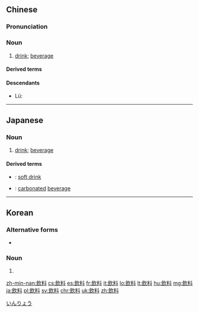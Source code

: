 {{also|飮料|饮料}}
==Chinese==
{{zh-forms|s=饮料}}

===Pronunciation===
{{zh-pron
|m=yǐnliào,er=y
|c=jam2 liu6-2
|h=pfs=yím-liau
|mn=kh,qz,tp,xm,zz:ím-liāu
|w=2in liau
|ma=Zh-yinliào.ogg
|cat=n
}}

===Noun===
{{zh-noun}}

# [[drink]]; [[beverage]]
#: {{zh-x|酒精 飲料|alcoholic '''beverage'''}}
#: {{zh-x|這裡 有 一些 飲料，隨便 選。|Here are some '''drinks''', take your pick.}}

====Derived terms====
{{zh-der|清涼飲料|有氧飲料|軟飲料|運動飲料}}

====Descendants====
* Lü: {{l|khb|ᦍᦲᧃᦜᦶᧁᧈ|tr=jin⁴læw²}}

{{zh-cat|Intermediate}}

----

==Japanese==
{{ja-kanjitab|いん|りょう|yomi=on}}

===Noun===
{{ja-noun|いんりょう}}

# [[drink]]; [[beverage]]

====Derived terms====
* {{ja-r|清涼飲料|せいりょう いんりょう}}: [[soft drink]]
* {{ja-r|炭酸飲料|たんさん いんりょう}}: [[carbonated]] [[beverage]]

[[Category:ja:Beverages|いんりょう]]

----

==Korean==
{{ko-hanjatab|飲|料}}

===Alternative forms===
* {{l|ko|飮料}}

===Noun===
{{ko-noun|hj|rv=|hangeul=음료}}

# {{hanja form of|음료|[[drink]]; [[beverage]]}}

[[zh-min-nan:飲料]]
[[cs:飲料]]
[[es:飲料]]
[[fr:飲料]]
[[it:飲料]]
[[lo:飲料]]
[[lt:飲料]]
[[hu:飲料]]
[[mg:飲料]]
[[ja:飲料]]
[[pl:飲料]]
[[sv:飲料]]
[[chr:飲料]]
[[uk:飲料]]
[[zh:飲料]]